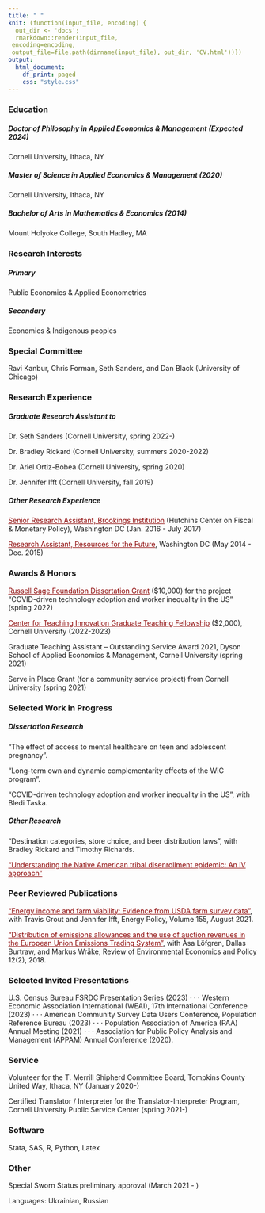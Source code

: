 ```yaml
---
title: " "
knit: (function(input_file, encoding) {
  out_dir <- 'docs';
  rmarkdown::render(input_file,
 encoding=encoding,
 output_file=file.path(dirname(input_file), out_dir, 'CV.html'))})
output:
  html_document:
    df_print: paged
    css: "style.css"
---
```


</div>
<div style="margin-bottom:20px;">
</div>

</div>
<div style="margin-bottom:20px;">
</div>

### Education ###

##### _Doctor of Philosophy in Applied Economics & Management (Expected 2024)_ ##### 
Cornell University, Ithaca, NY 

##### _Master of Science in Applied Economics & Management (2020)_  #####  
Cornell University, Ithaca, NY 

##### _Bachelor of Arts in Mathematics & Economics (2014)_  #####
Mount Holyoke College, South Hadley, MA

### Research Interests ###

##### _Primary_  #####

Public Economics & Applied Econometrics

##### _Secondary_  #####

Economics & Indigenous peoples

### Special Committee ###

Ravi Kanbur, Chris Forman, Seth Sanders, and Dan Black (University of Chicago)

### Research Experience ###

##### _Graduate Research Assistant to_ #####

Dr. Seth Sanders (Cornell University, spring 2022-)   

Dr. Bradley Rickard (Cornell University, summers 2020-2022) 

Dr. Ariel Ortiz-Bobea (Cornell University, spring 2020) 

Dr. Jennifer Ifft (Cornell University, fall 2019)

##### _Other Research Experience_ #####

<a href="https://www.brookings.edu/author/anna-malinovskaya/" style="color: #8B0000; text-decoration: underline;">Senior Research Assistant, Brookings Institution</a> (Hutchins Center on Fiscal & Monetary Policy), Washington DC (Jan. 2016 - July 2017)

<a href="https://www.rff.org/publications/working-papers/expected-versus-actual-outcomes-of-environmental-policies-the-clean-water-state-revolving-fund/" style="color: #8B0000; text-decoration: underline;">Research Assistant, Resources for the Future</a>, Washington DC (May 2014 - Dec. 2015)

### Awards & Honors ###

<a href="https://www.russellsage.org/awarded-project/covid-driven-technology-adoption-and-worker-inequality-us" style="color: #8B0000; text-decoration: underline;">Russell Sage Foundation Dissertation Grant</a> ($10,000) for the project “COVID-driven technology adoption and worker inequality in the US” (spring 2022)

<a href="https://teaching.cornell.edu/grants-awards/graduate-students-postdoctoral-fellows" style="color: #8B0000; text-decoration: underline;">Center for Teaching Innovation Graduate Teaching Fellowship</a> ($2,000), Cornell University (2022-2023)

Graduate Teaching Assistant – Outstanding Service Award 2021, Dyson School of Applied Economics & Management, Cornell University (spring 2021)

Serve in Place Grant (for a community service project) from Cornell University (spring 2021)

### Selected Work in Progress ###

##### _Dissertation Research_ #####

"The effect of access to mental healthcare on teen and adolescent pregnancy".

“Long-term own and dynamic complementarity effects of the WIC program”. 

“COVID-driven technology adoption and worker inequality in the US”, with Bledi Taska.

##### _Other Research_ #####

“Destination categories, store choice, and beer distribution laws”, with Bradley Rickard and Timothy Richards. 

<a href="https://papers.ssrn.com/sol3/papers.cfm?abstract_id=3949116" style="color: #8B0000; text-decoration: underline;">"Understanding the Native American tribal disenrollment epidemic: An IV approach"</a>

### Peer Reviewed Publications ###

<a href="https://www.sciencedirect.com/science/article/abs/pii/S0301421521001737" style="color: #8B0000; text-decoration: underline;">"Energy income and farm viability: Evidence from USDA farm survey data"</a>, with Travis Grout and Jennifer Ifft, Energy Policy, Volume 155, August 2021.

<a href="https://www.journals.uchicago.edu/doi/10.1093/reep/rey012" style="color: #8B0000; text-decoration: underline;">"Distribution of emissions allowances and the use of auction revenues in the European Union Emissions Trading System"</a>, with Åsa Löfgren, Dallas Burtraw, and Markus Wråke, Review of Environmental Economics and Policy 12(2), 2018.

### Selected Invited Presentations ###

U.S. Census Bureau FSRDC Presentation Series (2023) $\cdot \cdot \cdot$ Western Economic Association International (WEAI), 17th International Conference (2023) $\cdot \cdot \cdot$ American Community Survey Data Users Conference, Population Reference Bureau (2023) $\cdot \cdot \cdot$ Population Association of America (PAA) Annual Meeting (2021) $\cdot \cdot \cdot$ Association for Public Policy Analysis and Management (APPAM) Annual Conference (2020).

### Service ###

Volunteer for the T. Merrill Shipherd Committee Board, Tompkins County United Way, Ithaca, NY (January 2020-)

Certified Translator / Interpreter for the Translator-Interpreter Program, Cornell University Public Service Center (spring 2021-)

### Software ###

Stata, SAS, R, Python, Latex

### Other ###

Special Sworn Status preliminary approval (March 2021 - )

Languages: Ukrainian, Russian 

</div>
<div style="margin-bottom:20px;">
</div>


<!-- Matomo -->
<script>
  var _paq = window._paq = window._paq || [];
  /* tracker methods like "setCustomDimension" should be called before "trackPageView" */
  _paq.push(['trackPageView']);
  _paq.push(['enableLinkTracking']);
  (function() {
    var u="https://amgithub.matomo.cloud/";
    _paq.push(['setTrackerUrl', u+'matomo.php']);
    _paq.push(['setSiteId', '1']);
    var d=document, g=d.createElement('script'), s=d.getElementsByTagName('script')[0];
    g.async=true; g.src='//cdn.matomo.cloud/amgithub.matomo.cloud/matomo.js'; s.parentNode.insertBefore(g,s);
  })();
</script>
<!-- End Matomo Code -->

